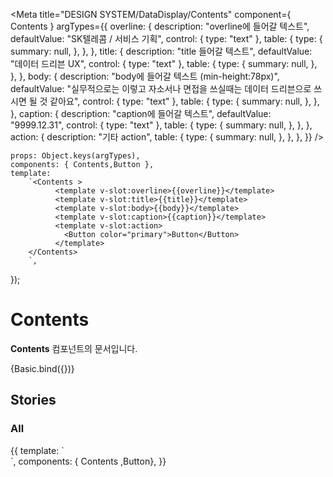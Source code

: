 
<Meta
    title="DESIGN SYSTEM/DataDisplay/Contents"
    component={ Contents }
    argTypes={{
         overline: {
              description: "overline에 들어갈 텍스트",
              defaultValue: "SK텔레콤 / 서비스 기획",
              control: { type: "text" },
              table: {
                  type: {
                    summary: null,
                  },
                },
            },
            title: {
                 description: "title 들어갈 텍스트",
                 defaultValue: "데이터 드리븐 UX",
                 control: { type: "text" },
                 table: {
                     type: {
                      summary: null,
                     },
                   },
               },
            body: {
                 description: "body에 들어갈 텍스트 (min-height:78px)",
                 defaultValue: "실무적으로는 이렇고 자소서나 면접을 쓰실때는 데이터 드리븐으로 쓰시면 될 것 같아요",
                 control: { type: "text" },
                 table: {
                     type: {
                      summary: null,
                     },
                   },
               },
            caption: {
                 description: "caption에 들어갈 텍스트",
                 defaultValue: "9999.12.31",
                 control: { type: "text" },
                 table: {
                     type: {
                      summary: null,
                     },
                   },
               },
            action: {
                 description: "기타 action",
                 table: {
                     type: {
                      summary: null,
                     },
                   },
               },
    }}
/>

    props: Object.keys(argTypes),
    components: { Contents,Button },
    template:
        `<Contents >
              <template v-slot:overline>{{overline}}</template>
              <template v-slot:title>{{title}}</template>
              <template v-slot:body>{{body}}</template>
              <template v-slot:caption>{{caption}}</template>
              <template v-slot:action>
                <Button color="primary">Button</Button>
              </template>
        </Contents>
        `,
});

# Contents

**Contents** 컴포넌트의 문서입니다.

<Story name="Basic" height="100px">
    {Basic.bind({})}
</Story>

<ArgsTable story="Basic" />


## Stories
### All
<Canvas>
    <Story name="All" height="100px">
        {{
            template: `
                <div>
                  <Contents>
                      <template v-slot:overline>SK텔레콤 / 서비스 기획</template>
                      <template v-slot:title>데이터 드리븐 UX </template>
                      <template v-slot:body>당연히 데이터 기반으로 의사결정이 일어나긴 하지만, 사실 우리나라 대다수의 회사는 기존 전통적 방식으로 사용하는 걸 고집하는 보수적인 편이라 확 바꾸지는 않습니다. 즉, 데이터 드리븐이라기보다 기획한대로 데이터가 나오게 하는 느낌입니다. 실무적으로는 이렇고 자소서나 면접을 쓰실때는 데이터 드리븐으로 쓰시면 될 것 같아요~ </template>
                      <template v-slot:caption>9999.12.31</template>
                      <template v-slot:action>
                        <Button color="primary">Button</Button>
                      </template>
                  </Contents>
                </div>
        `,
            components: { Contents ,Button},
        }}
    </Story>
</Canvas>


